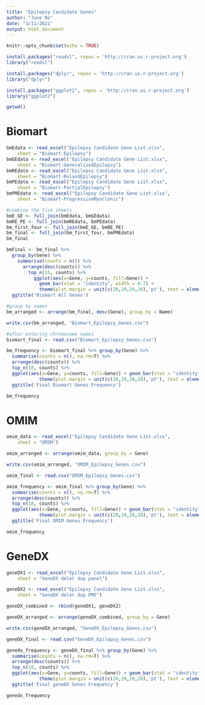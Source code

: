 ```yaml
---
title: "Epilepsy Candidate Genes"
author: "June Ro"
date: "3/11/2021"
output: html_document
---
```


```r
knitr::opts_chunk$set(echo = TRUE)
```

```r
install.packages("readxl", repos = 'http://cran.us.r-project.org')
library("readxl")

install.packages("dplyr", repos = 'http://cran.us.r-project.org')
library("dplyr")

install.packages("ggplot2", repos = 'http://cran.us.r-project.org')
library("ggplot2")

getwd()
```

# Biomart
```r
bmEdata <- read_excel("Epilepsy Candidate Gene List.xlsx", 
    sheet = "Biomart-Epilepsy")
bmGEdata <- read_excel("Epilepsy Candidate Gene List.xlsx", 
    sheet = "Biomart-GeneralizedEpilepsy")
bmREdata <- read_excel("Epilepsy Candidate Gene List.xlsx", 
    sheet = "Biomart-RolandEpilepsy")
bmPEdata <- read_excel("Epilepsy Candidate Gene List.xlsx", 
    sheet = "Biomart-PartialEpilepsy")
bmPMEdata <- read_excel("Epilepsy Candidate Gene List.xlsx", 
    sheet = "Biomart-ProgressiveMyoclonic")
```


```r
#combine the five sheets
bmE_GE <- full_join(bmEdata, bmGEdata)
bmRE_PE <- full_join(bmREdata, bmPEdata)
bm_first_four <- full_join(bmE_GE, bmRE_PE)
bm_final <- full_join(bm_first_four, bmPMEdata)
bm_final

bmFinal <- bm_final %>% 
  group_by(Gene) %>% 
    summarise(counts = n()) %>% 
      arrange(desc(counts)) %>% 
        top_n(15, counts) %>% 
          ggplot(aes(x=Gene, y=counts, fill=Gene)) +
            geom_bar(stat = "identity", width = 0.7) +
            theme(plot.margin = unit(c(20,20,20,20),'pt'), text = element_text(size=5), legend.key.size = unit(0.5, 'cm')) +
  ggtitle('Biomart All Genes')

#group by names
bm_arranged <- arrange(bm_final, desc(Gene), group_by = Name)

write.csv(bm_arranged, "Biomart_Epilepsy_Genes.csv")
```

```r
#after entering chromosome names
biomart_final <- read.csv("Biomart_Epilepsy_Genes.csv")

bm_frequency <- biomart_final %>% group_by(Gene) %>% 
  summarise(counts = n(), na.rm=T) %>% 
  arrange(desc(counts)) %>% 
  top_n(10, counts) %>% 
  ggplot(aes(x=Gene, y=counts, fill=Gene)) + geom_bar(stat = "identity", width = 0.7) +
            theme(plot.margin = unit(c(20,20,20,20),'pt'), text = element_text(size=5),        legend.key.size = unit(0.5, 'cm')) +
  ggtitle('Final Biomart Genes Frequency')

bm_frequency
```

# OMIM
```r
omim_data <- read_excel("Epilepsy Candidate Gene List.xlsx", 
    sheet = "OMIM")

omim_arranged <- arrange(omim_data, group_by = Gene)

write.csv(omim_arranged, "OMIM_Epilepsy_Genes.csv")
```

```r
omim_final <- read.csv("OMIM_Epilepsy_Genes.csv")

omim_frequency <- omim_final %>% group_by(Gene) %>% 
  summarise(counts = n(), na.rm=T) %>% 
  arrange(desc(counts)) %>% 
  top_n(10, counts) %>% 
  ggplot(aes(x=Gene, y=counts, fill=Gene)) + geom_bar(stat = "identity", width = 0.7) +
            theme(plot.margin = unit(c(20,20,20,20),'pt'), text = element_text(size=5),        legend.key.size = unit(0.5, 'cm')) +
  ggtitle('Final OMIM Genes Frequency')

omim_frequency
```

# GeneDX
```r
geneDX1 <- read_excel("Epilepsy Candidate Gene List.xlsx", 
    sheet = "GeneDX delet dup panel")

geneDX2 <- read_excel("Epilepsy Candidate Gene List.xlsx", 
    sheet = "GeneDX delet dup PME")

geneDX_combined <- rbind(geneDX1, geneDX2)

geneDX_arranged <- arrange(geneDX_combined, group_by = Gene)

write.csv(geneDX_arranged, "GeneDX_Epilepsy_Genes.csv")
```

```r
geneDX_final <- read.csv("GeneDX_Epilepsy_Genes.csv")

genedx_frequency <- geneDX_final %>% group_by(Gene) %>% 
  summarise(counts = n(), na.rm=T) %>% 
  arrange(desc(counts)) %>% 
  top_n(10, counts) %>% 
  ggplot(aes(x=Gene, y=counts, fill=Gene)) + geom_bar(stat = "identity", width = 0.7) +
            theme(plot.margin = unit(c(20,20,20,20),'pt'), text = element_text(size=5),        legend.key.size = unit(0.5, 'cm')) +
  ggtitle('Final geneDX Genes Frequency')

genedx_frequency
```




